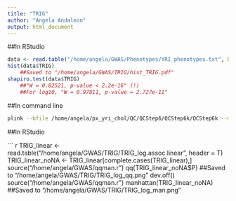 ---
title: "TRIG"
author: "Angela Andaleon"
output: html_document
---

##In RStudio

```{r TRIG}
data <- read.table("/home/angela/GWAS/Phenotypes/YRI_phenotypes.txt", header = T)
hist(data$TRIG)
	##Saved to "/home/angela/GWAS/TRIG/hist_TRIG.pdf"
shapiro.test(data$TRIG)
	##"W = 0.82521, p-value < 2.2e-16" (!)
	##For log10, "W = 0.97811, p-value = 2.727e-11"
```

##In command line

```{bash pheno}
plink --bfile /home/angela/px_yri_chol/QC/QCStep6/QCStep6k/QCStep6k --maf 0.05 --linear --adjust --pheno /home/angela/GWAS/Phenotypes/YRI_phenotypes.txt --pheno-name TRIG_log --out /home/angela/GWAS/TRIG/TRIG_log
```

##In RStudio

``` {r TRIG}
TRIG_linear <- read.table("/home/angela/GWAS/TRIG/TRIG_log.assoc.linear", header = T)
TRIG_linear_noNA <- TRIG_linear[complete.cases(TRIG_linear),]
source("/home/angela/GWAS/qqman.r")
qq(TRIG_linear_noNA$P)
	##Saved to "/home/angela/GWAS/TRIG/TRIG_log_qq.png"
dev.off()
source("/home/angela/GWAS/qqman.r")
manhattan(TRIG_linear_noNA)
	##Saved to "/home/angela/GWAS/TRIG/TRIG_log_man.png"
